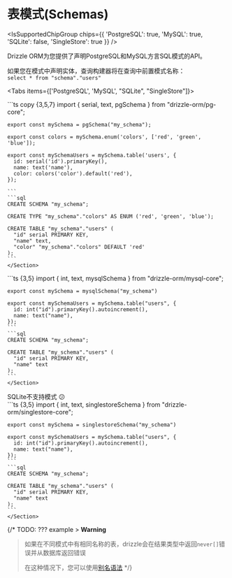 
# 表模式(Schemas)

<IsSupportedChipGroup chips={{ 'PostgreSQL': true, 'MySQL': true, 'SQLite': false, 'SingleStore': true }} />

Drizzle ORM为您提供了声明PostgreSQL和MySQL方言SQL模式的API。

如果您在模式中声明实体，查询构建器将在查询中前置模式名称：<br/>
`select * from "schema"."users"`

<Tabs items={['PostgreSQL', 'MySQL', "SQLite", "SingleStore"]}>
  <Tab>
    <Section>
    ```ts copy {3,5,7}
    import { serial, text, pgSchema } from "drizzle-orm/pg-core";

    export const mySchema = pgSchema("my_schema");

    export const colors = mySchema.enum('colors', ['red', 'green', 'blue']);

    export const mySchemaUsers = mySchema.table('users', {
      id: serial('id').primaryKey(),
      name: text('name'),
      color: colors('color').default('red'),
    });
    
    ```
    ```sql
    CREATE SCHEMA "my_schema";

    CREATE TYPE "my_schema"."colors" AS ENUM ('red', 'green', 'blue');

    CREATE TABLE "my_schema"."users" (
      "id" serial PRIMARY KEY,
      "name" text,
      "color" "my_schema"."colors" DEFAULT 'red'
    );
    ```
    </Section>
  </Tab>
  <Tab>
    <Section>
    ```ts {3,5}
    import { int, text, mysqlSchema } from "drizzle-orm/mysql-core";

    export const mySchema = mysqlSchema("my_schema")

    export const mySchemaUsers = mySchema.table("users", {
      id: int("id").primaryKey().autoincrement(),
      name: text("name"),
    });
    ```
    ```sql
    CREATE SCHEMA "my_schema";

    CREATE TABLE "my_schema"."users" (
      "id" serial PRIMARY KEY,
      "name" text
    );
    ```
    </Section>
  </Tab>
  <Tab>
  SQLite不支持模式 😕
  </Tab>
  <Tab>
    <Section>
    ```ts {3,5}
    import { int, text, singlestoreSchema } from "drizzle-orm/singlestore-core";

    export const mySchema = singlestoreSchema("my_schema")

    export const mySchemaUsers = mySchema.table("users", {
      id: int("id").primaryKey().autoincrement(),
      name: text("name"),
    });
    ```
    ```sql
    CREATE SCHEMA "my_schema";

    CREATE TABLE "my_schema"."users" (
      "id" serial PRIMARY KEY,
      "name" text
    );
    ```
    </Section>
  </Tab>
</Tabs>

{/* TODO: ??? example > **Warning**
> 如果在不同模式中有相同名称的表，drizzle会在结果类型中返回`never[]`错误并从数据库返回错误
>
> 在这种情况下，您可以使用[别名语法](./joins#join-aliases-and-self-joins) */}
```
